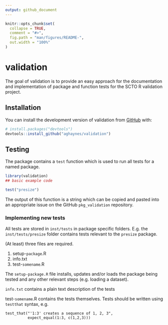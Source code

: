 ```yaml
---
output: github_document
---
```


<!-- README.md is generated from README.Rmd. Please edit that file -->

```r
knitr::opts_chunk$set(
  collapse = TRUE,
  comment = "#>",
  fig.path = "man/figures/README-",
  out.width = "100%"
)
```

# validation

<!-- badges: start -->
<!-- badges: end -->

The goal of validation is to provide an easy approach for the documentation and implementation of package and function tests for the SCTO R validation project.

## Installation

You can install the development version of validation from [GitHub](https://github.com/) with:

``` r
# install.packages("devtools")
devtools::install_github("aghaynes/validation")
```

## Testing

The package contains a `test` function which is used to run all tests for a named package.

```r
library(validation)
## basic example code

test("presize")
```

The output of this function is a string which can be copied and pasted into an appropriate issue on the GitHub `pkg_validation` repository.


### Implementing new tests

All tests are stored in `inst/tests` in package specific folders. E.g. the `inst/tests/presize` folder contains tests relevant to the `presize` package.

(At least) three files are required. 

1. setup-`package`.R
2. info.txt 
3. test-`somename`.R

The `setup-package.R` file installs, updates and/or loads the package being tested and any other relevant steps (e.g. loading a dataset).

`info.txt` contains a plain text description of the tests

test-`somename`.R contains the tests themselves. Tests should be written using `testthat` syntax, e.g.

```
test_that("'1:3' creates a sequence of 1, 2, 3", 
          expect_equal(1:3, c(1,2,3)))
```


